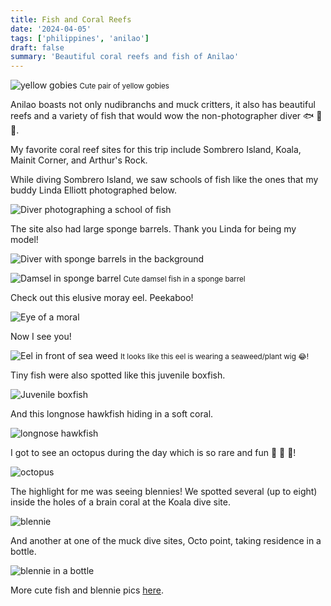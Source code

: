 ```yaml
---
title: Fish and Coral Reefs
date: '2024-04-05'
tags: ['philippines', 'anilao']
draft: false
summary: 'Beautiful coral reefs and fish of Anilao'
---
```


<Image
  src="/static/images/anilao-cute-fish/yellow-gobies.jpg"
  width={800}
  height={600}
  alt="yellow gobies"
/>
<small>Cute pair of yellow gobies</small>

Anilao boasts not only nudibranchs and muck critters, it also has beautiful reefs and a variety of fish that would wow the non-photographer diver 🐟 🐠 🐡.

My favorite coral reef sites for this trip include Sombrero Island, Koala, Mainit Corner, and Arthur's Rock.

While diving Sombrero Island, we saw schools of fish like the ones that my buddy Linda Elliott photographed below.

<Image
  src="/static/images/anilao-cute-fish/linda-school-of-fish.jpg"
  width={800}
  height={600}
  alt="Diver photographing a school of fish"
/>

The site also had large sponge barrels. Thank you Linda for being my model!

<Image
  src="/static/images/anilao-cute-fish/linda-sponge-barrel.jpeg"
  width={800}
  height={600}
  alt="Diver with sponge barrels in the background"
/>

<Image
  src="/static/images/anilao-cute-fish/damsel-sponge-barrel.jpg"
  width={800}
  height={600}
  alt="Damsel in sponge barrel"
/>
<small>Cute damsel fish in a sponge barrel</small>

Check out this elusive moray eel. Peekaboo!

<Image
  src="/static/images/anilao-cute-fish/eel-peekaboo.jpg"
  width={800}
  height={600}
  alt="Eye of a moral"
/>

Now I see you!

<Image
  src="/static/images/anilao-cute-fish/eel-wig.jpg"
  width={800}
  height={600}
  alt="Eel in front of sea weed"
/>
<small>It looks like this eel is wearing a seaweed/plant wig 😂!</small>

Tiny fish were also spotted like this juvenile boxfish.

<Image
  src="/static/images/anilao-cute-fish/boxfish.jpg"
  width={800}
  height={600}
  alt="Juvenile boxfish"
/>

And this longnose hawkfish hiding in a soft coral.

<Image
  src="/static/images/anilao-cute-fish/long-nose-fish.jpg"
  width={800}
  height={600}
  alt="longnose hawkfish"
/>

I got to see an octopus during the day which is so rare and fun 🐙 🐙 🐙!

<Image src="/static/images/anilao-cute-fish/octopus.jpg" width={800} height={600} alt="octopus" />

The highlight for me was seeing blennies! We spotted several (up to eight) inside the holes of a brain coral at the Koala dive site.

<Image src="/static/images/anilao-cute-fish/blennie.jpg" width={800} height={600} alt="blennie" />

And another at one of the muck dive sites, Octo point, taking residence in a bottle.

<Image
  src="/static/images/anilao-cute-fish/blennie-bottle.jpg"
  width={800}
  height={600}
  alt="blennie in a bottle"
/>

More cute fish and blennie pics [here](https://generosalitton.smugmug.com/Anilao-CuteFish/n-7kBHxC).
